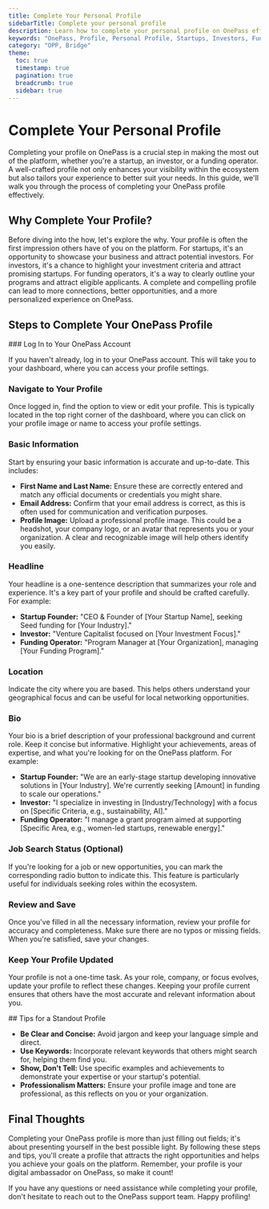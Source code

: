 ```yaml
---
title: Complete Your Personal Profile
sidebarTitle: Complete your personal profile
description: Learn how to complete your personal profile on OnePass effectively
keywords: "OnePass, Profile, Personal Profile, Startups, Investors, Funding Operators"
category: "OPP, Bridge"
theme: 
  toc: true
  timestamp: true
  pagination: true
  breadcrumb: true
  sidebar: true
---
```



# Complete Your Personal Profile

Completing your profile on OnePass is a crucial step in making the most out of the platform, whether you're a startup, an investor, or a funding operator. A well-crafted profile not only enhances your visibility within the ecosystem but also tailors your experience to better suit your needs. In this guide, we'll walk you through the process of completing your OnePass profile effectively.

## Why Complete Your Profile?

Before diving into the how, let's explore the why. Your profile is often the first impression others have of you on the platform. For startups, it's an opportunity to showcase your business and attract potential investors. For investors, it's a chance to highlight your investment criteria and attract promising startups. For funding operators, it's a way to clearly outline your programs and attract eligible applicants. A complete and compelling profile can lead to more connections, better opportunities, and a more personalized experience on OnePass.

## Steps to Complete Your OnePass Profile

<Steps>
### Log In to Your OnePass Account

If you haven't already, log in to your OnePass account. This will take you to your dashboard, where you can access your profile settings.

### Navigate to Your Profile

Once logged in, find the option to view or edit your profile. This is typically located in the top right corner of the dashboard, where you can click on your profile image or name to access your profile settings.

### Basic Information

Start by ensuring your basic information is accurate and up-to-date. This includes:

- **First Name and Last Name:** Ensure these are correctly entered and match any official documents or credentials you might share.
- **Email Address:** Confirm that your email address is correct, as this is often used for communication and verification purposes.
- **Profile Image:** Upload a professional profile image. This could be a headshot, your company logo, or an avatar that represents you or your organization. A clear and recognizable image will help others identify you easily.

### Headline

Your headline is a one-sentence description that summarizes your role and experience. It's a key part of your profile and should be crafted carefully. For example:

- **Startup Founder:** "CEO & Founder of [Your Startup Name], seeking Seed funding for [Your Industry]."
- **Investor:** "Venture Capitalist focused on [Your Investment Focus]."
- **Funding Operator:** "Program Manager at [Your Organization], managing [Your Funding Program]."

### Location

Indicate the city where you are based. This helps others understand your geographical focus and can be useful for local networking opportunities.

### Bio

Your bio is a brief description of your professional background and current role. Keep it concise but informative. Highlight your achievements, areas of expertise, and what you're looking for on the OnePass platform. For example:

- **Startup Founder:** "We are an early-stage startup developing innovative solutions in [Your Industry]. We're currently seeking [Amount] in funding to scale our operations."
- **Investor:** "I specialize in investing in [Industry/Technology] with a focus on [Specific Criteria, e.g., sustainability, AI]."
- **Funding Operator:** "I manage a grant program aimed at supporting [Specific Area, e.g., women-led startups, renewable energy]."

### Job Search Status (Optional)

If you're looking for a job or new opportunities, you can mark the corresponding radio button to indicate this. This feature is particularly useful for individuals seeking roles within the ecosystem.

### Review and Save

Once you've filled in all the necessary information, review your profile for accuracy and completeness. Make sure there are no typos or missing fields. When you're satisfied, save your changes.

### Keep Your Profile Updated

Your profile is not a one-time task. As your role, company, or focus evolves, update your profile to reflect these changes. Keeping your profile current ensures that others have the most accurate and relevant information about you.

</Steps>
## Tips for a Standout Profile

- **Be Clear and Concise:** Avoid jargon and keep your language simple and direct.
- **Use Keywords:** Incorporate relevant keywords that others might search for, helping them find you.
- **Show, Don't Tell:** Use specific examples and achievements to demonstrate your expertise or your startup's potential.
- **Professionalism Matters:** Ensure your profile image and tone are professional, as this reflects on you or your organization.

## Final Thoughts

Completing your OnePass profile is more than just filling out fields; it's about presenting yourself in the best possible light. By following these steps and tips, you'll create a profile that attracts the right opportunities and helps you achieve your goals on the platform. Remember, your profile is your digital ambassador on OnePass, so make it count!

If you have any questions or need assistance while completing your profile, don't hesitate to reach out to the OnePass support team. Happy profiling!
